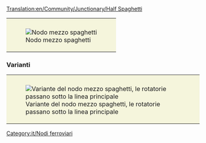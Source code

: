 [[Translation:en/Community/Junctionary/Half Spaghetti]]
{{it/Nodi ferroviari}}
{{it/Requisiti nodo|<!--1-->Costoso
|<!-- 2 -->2
|<!-- 3 -->1
|<!-- 4 -->2
|<!-- 5 -->1
|<!-- 6 -->1
|<!-- 7 -->0
|<!-- 8 -->0
|<!-- 9 -->0
|<!-- 10 -->1
|<!-- 11 -->0
|<!-- 12 -->3
|<!-- lasciare vuoto questo spazio -->
|<!-- 13 -->I treni guasti bloccano un solo binario.
|<!-- 14 -->
'''Pro'''
* Può gestire un gran numero di treni alla volta. 
* Gli ingorghi sono improbabili.
* La linea principale è piana e dritta.
* I treni non devono affrontare rotatorie come con il mezzo quadrifoglio.
'''Contro'''
* I treni devono rallentare per salire un pendio.
* I treni devono girare a sinistra per andare a destra. Ciò potrebbe portare a perdere i treni. (Può essere risolto usando i [[en/Manual/Waypoints]]) Questo non è più un problema con le versioni OpenTTD più recenti che utilizzano un pathfinder più avanzato.
* Costa molto e richiede una quantità moderata di spazio per realizzarlo.
'''Suggerimenti'''<br />
La cosa migliore è costruire le rotatorie grandi abbastanza da contenere il più lungo dei tuoi treni senza bloccare la linea principale da cui è entrato.
<!-- 

Legenda numeri: 1 Costo; 2 Difficoltà di costruzione; 3 Tunnel; 4 Ponti; 5 Curve; 6 Dislivelli; 
7 Bivi; 8 Percorso diretto; 9 Percorsi natuali; 10 Stallo; 11 Rotatoria; 12 Segnale; 13 Guasti; 14 Lista

Per spiegazioni dettagliate sulla compilazione clicca sul titolo del template.
 -->
}}
{|style="border: 0px; margin: auto;"
|style="padding: 10px 10px 5px; 10px; background-color: #F5F5DC;"|[[File:en/3way halfspaghetti.png|frame|center|Nodo mezzo spaghetti]]
|}

===Varianti===
{|style="border: 0px; margin: auto; "
|style="padding: 10px 10px 5px; 10px; background-color: #F5F5DC;"|[[File:en/Half spaghetti.jpeg|frame|center|Variante del nodo mezzo spaghetti, le rotatorie passano sotto la linea principale]]
|}

[[Category:it/Nodi ferroviari]]
